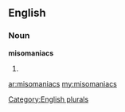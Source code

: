 ==English==

===Noun===
'''misomaniacs'''

# {{plural of|[[misomaniac]]}}

[[Category:English plurals]]

[[ar:misomaniacs]]
[[my:misomaniacs]]